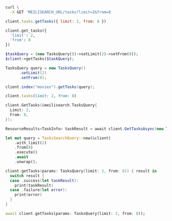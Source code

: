 <CodeGroup>

```bash cURL
curl \
  -X GET 'MEILISEARCH_URL/tasks?limit=2&from=8
```

```javascript JS
client.tasks.getTasks({ limit: 2, from: 8 })
```

```python Python
client.get_tasks({
  'limit': 2,
  'from': 8
})
```

```php PHP
$taskQuery = (new TasksQuery())->setLimit(2)->setFrom(8));
$client->getTasks($taskQuery);
```

```java Java
TasksQuery query = new TasksQuery()
      .setLimit(2)
      .setFrom(8);

client.index("movies").getTasks(query);
```

```ruby Ruby
client.tasks(limit: 2, from: 8)
```

```go Go
client.GetTasks(&meilisearch.TasksQuery{
  Limit: 2,
  From: 8,
});
```

```csharp C#
ResourceResults<TaskInfo> taskResult = await client.GetTasksAsync(new TasksQuery { Limit = 2, From = 8 });
```

```rust Rust
let mut query = TasksSearchQuery::new(&client)
    .with_limit(2)
    .from(8)
    .execute()
    .await
    .unwrap();
```

```swift Swift
client.getTasks(params: TasksQuery(limit: 2, from: 8)) { result in
  switch result {
  case .success(let taskResult):
    print(taskResult)
  case .failure(let error):
    print(error)
  }
}
```

```dart Dart
await client.getTasks(params: TasksQuery(limit: 2, from: 8));
```
</CodeGroup>